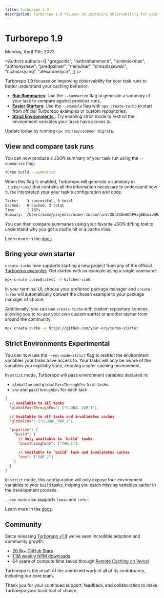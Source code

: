 ```yaml
---
title: Turborepo 1.9
description: Turborepo 1.9 focuses on improving observability for your task runs to better understand your caching behavior.
---
```



# Turborepo 1.9


<Date>Monday, April 11th, 2023</Date>

<Authors
  authors={[
    "gregsoltis",
    "nathanhammond",
    "tomknickman",
    "anthonyshew",
    "jaredpalmer",
    "mehulkar",
    "chrisolszewski",
    "nicholasyang",
    "alexanderlyon",
  ]}
/>

Turborepo 1.9 focuses on improving observability for your task runs to better understand your caching behavior:

- [**Run Summaries**](#view-and-compare-task-runs): Use the `--summarize` flag to generate a summary of your task to compare against previous runs.
- [**Easier Starters**](#bring-your-own-starter): Use the `--example` flag with `npx create-turbo` to start from official Turborepo examples or custom repositories.
- [**Strict Environments** <ExperimentalBadge isLink={false} />](#strict-environments): Try enabling strict mode to restrict the environment variables your tasks have access to.

Update today by running `npx @turbo/codemod migrate`.

## View and compare task runs

You can now produce a JSON summary of your task run using the `--summarize` flag:

```bash
turbo build --summarize
```

When this flag is enabled, Turborepo will generate a summary in `.turbo/runs/` that contains all the information necessary to understand how `turbo` interpreted your your task's configuration and code.

```bash
Tasks:    3 successful, 3 total
Cached:   0 cached, 3 total
Time:     1.707s
Summary:  /Users/acme/projects/acme/.turbo/runs/2Nn3X6nWDhP9ag8BnmivWRxHpHC.json
```

You can then compare summaries using your favorite JSON diffing tool to understand why you got a cache hit or a cache miss.

Learn more in the [docs](/repo/docs/reference/command-line-reference/run#--summarize).

## Bring your own starter

`create-turbo` now supports starting a new project from any of the official [Turborepo examples](https://github.com/vercel/turbo/tree/main/examples). Get started with an example using a single command:

```bash
npx create-turbo@latest -e kitchen-sink
```

In your terminal UI, choose your preferred package manager and `create-turbo` will automatically convert the chosen example to your package manager of choice.

Additionally, you can use `create-turbo` with custom repository sources, allowing you to re-use your own custom starter or another starter from around the community:

```bash
npx create-turbo -e https://github.com/your-org/turbo-starter
```

## Strict Environments <ExperimentalBadge>Experimental</ExperimentalBadge>

You can now use the `--env-mode=strict` flag to restrict the environment variables your tasks have access to. Your tasks will only be aware of the variables you explicitly state, creating a safer caching environment.

In `strict` mode, Turborepo will pass environment variables declared in:

- `globalEnv` and `globalPassThroughEnv` to all tasks
- `env` and `passThroughEnv` for each task

```json
{
  // Available to all tasks
  "globalPassThroughEnv": ["GLOBAL_VAR_1"],

  // Available to all tasks and invalidates caches
  "globalEnv": ["GLOBAL_VAR_2"],

  "pipeline": {
    "build": {
      // Only available to `build` tasks
      "passThroughEnv": ["VAR_1"],

      // Available to `build` task and invalidates caches
      "env": ["VAR_2"]
    }
  }
}
```

In `strict` mode, this configuration will only expose four environment variables to your `build` tasks, helping you catch missing variables earlier in the development process.

`--env-mode` also supports `loose` and `infer`.

Learn more in the [docs](/repo/docs/reference/command-line-reference/run#--env-mode).

## Community

Since releasing [Turborepo v1.8](/blog/turbo-1-8-0) we've seen incredible adoption and community growth:

- [20.5k+ GitHub Stars](https://github.com/vercel/turbo)
- [1.1M weekly NPM downloads](https://www.npmjs.com/package/turbo)
- 64 years of compute time saved through [Remote Caching on Vercel](https://vercel.com/docs/concepts/monorepos/remote-caching)

Turborepo is the result of the combined work of all of its contributors, including our core team.

Thank you for your continued support, feedback, and collaboration to make Turborepo your build tool of choice.
